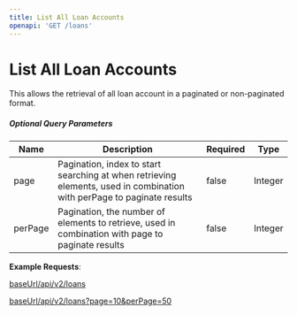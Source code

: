 ```yaml
---
title: List All Loan Accounts
openapi: 'GET /loans'
---
```


# List All Loan Accounts

This allows the retrieval of all loan account in a paginated or non-paginated format.

##### Optional Query Parameters

| Name | Description | Required | Type |
| --- | --- | --- | --- |
| page | Pagination, index to start searching at when retrieving elements, used in combination with perPage to paginate results | false | Integer |
| perPage | Pagination, the number of elements to retrieve, used in combination with page to paginate results | false | Integer |

**Example Requests**:

[baseUrl/api/v2/loans](https://spark.test.woodcore.co/api/v2/loans)

[baseUrl/api/v2/loans?page=10&perPage=50](https://spark.test.woodcore.co/api/v2/loans?page=10&perPage=50)
